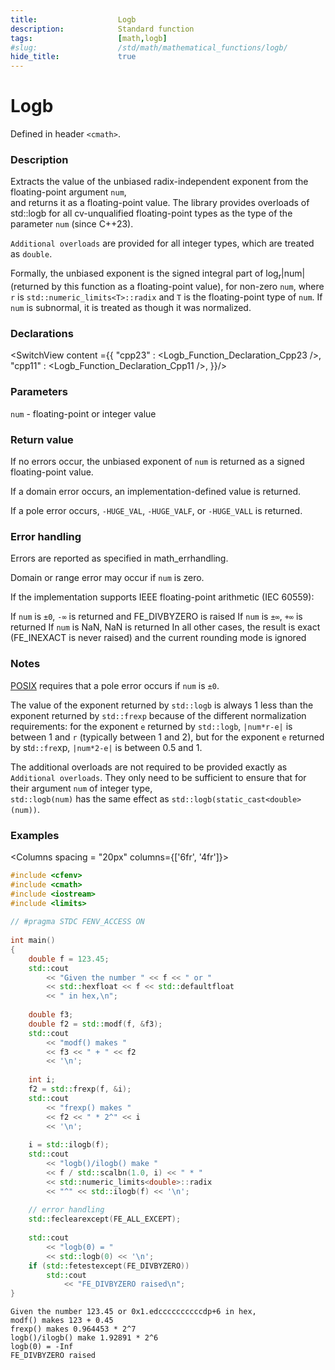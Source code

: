 ```yaml
---
title:                  Logb
description:            Standard function
tags:                   [math,logb]
#slug:                  /std/math/mathematical_functions/logb/
hide_title:             true
---
```




# Logb

Defined in header `<cmath>`.

### Description
Extracts the value of the unbiased radix-independent exponent from the floating-point argument `num`,  
and returns it as a floating-point value. The library provides overloads of std::logb for all 
cv-unqualified floating-point types as the type of the parameter `num` (since C++23).

`Additional overloads` are provided for all integer types, which are treated as `double`.

Formally, the unbiased exponent is the signed integral part of log<sub>r</sub>|num| 
(returned by this function as a floating-point value), for non-zero `num`, where `r` 
is `std::numeric_limits<T>::radix` and `T` is the floating-point type of `num`. 
If `num` is subnormal, it is treated as though it was normalized.


### Declarations

<SwitchView content ={{
    "cpp23" : <Logb_Function_Declaration_Cpp23 />,
    "cpp11" : <Logb_Function_Declaration_Cpp11 />,
}}/>


### Parameters
 
`num` - floating-point or integer value

### Return value

If no errors occur, the unbiased exponent of `num` is returned as a signed floating-point value.

If a domain error occurs, an implementation-defined value is returned.

If a pole error occurs, `-HUGE_VAL`, `-HUGE_VALF`, or `-HUGE_VALL` is returned.

### Error handling

Errors are reported as specified in math_errhandling.

Domain or range error may occur if `num` is zero.

If the implementation supports IEEE floating-point arithmetic (IEC 60559):

If `num` is `±0`, `-∞` is returned and FE_DIVBYZERO is raised
If `num` is `±∞`, `+∞` is returned
If `num` is NaN, NaN is returned
In all other cases, the result is exact (FE_INEXACT is never raised) and the current rounding mode is ignored

### Notes
[POSIX](https://pubs.opengroup.org/onlinepubs/9699919799/functions/logb.html)
requires that a pole error occurs if `num` is `±0`.

The value of the exponent returned by `std::logb` is always 1 less than the exponent returned by `std::frexp` because of the different normalization requirements: 
for the exponent `e` returned by `std::logb`, `|num*r-e|` is between 1 and `r` (typically between 1 and 2), 
but for the exponent `e` returned by st`d::fre`xp, `|num*2-e|` is between 0.5 and 1.

The additional overloads are not required to be provided exactly as `Additional overloads`. 
They only need to be sufficient to ensure that for their argument `num` of integer type, <br/>
`std::logb(num)` has the same effect as `std::logb(static_cast<double>(num))`.

### Examples



<Columns spacing = "20px" columns={['6fr', '4fr']}>
<div>

```cpp
#include <cfenv>
#include <cmath>
#include <iostream>
#include <limits>
 
// #pragma STDC FENV_ACCESS ON
 
int main()
{
    double f = 123.45;
    std::cout 
        << "Given the number " << f << " or " 
        << std::hexfloat << f << std::defaultfloat 
        << " in hex,\n";
 
    double f3;
    double f2 = std::modf(f, &f3);
    std::cout 
        << "modf() makes " 
        << f3 << " + " << f2 
        << '\n';
 
    int i;
    f2 = std::frexp(f, &i);
    std::cout 
        << "frexp() makes " 
        << f2 << " * 2^" << i 
        << '\n';
 
    i = std::ilogb(f);
    std::cout 
        << "logb()/ilogb() make " 
        << f / std::scalbn(1.0, i) << " * "
        << std::numeric_limits<double>::radix
        << "^" << std::ilogb(f) << '\n';
 
    // error handling
    std::feclearexcept(FE_ALL_EXCEPT);
 
    std::cout 
        << "logb(0) = " 
        << std::logb(0) << '\n';
    if (std::fetestexcept(FE_DIVBYZERO))
        std::cout 
            << "FE_DIVBYZERO raised\n";
}

```

</div>

<div>

```plaintext title="Possible Result"
Given the number 123.45 or 0x1.edccccccccccdp+6 in hex,
modf() makes 123 + 0.45
frexp() makes 0.964453 * 2^7
logb()/ilogb() make 1.92891 * 2^6
logb(0) = -Inf
FE_DIVBYZERO raised
```

</div>
</Columns>
